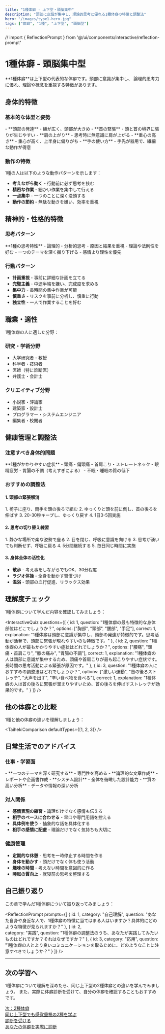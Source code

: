 ```yaml
---
title: "1種体癖 - 上下型・頭脳集中"
description: "頭部に意識が集中し、理論的思考に優れる1種体癖の特徴と調整法"
hero: "/images/type1-hero.jpg" 
tags: ["体癖", "1種", "上下型", "頭脳型"]
---
```


// import { ReflectionPrompt } from '@/ui/components/interactive/reflection-prompt'

# 1種体癖 - 頭脳集中型

<InfoBox type="primary" icon="🧠">
**1種体癖**は上下型の代表的な体癖です。頭部に意識が集中し、
論理的思考力に優れ、理論や概念を重視する特徴があります。
</InfoBox>

## 身体的特徴

### 基本的な体型と姿勢

<KeyPoint title="1種の身体的特徴">
- **頭部の発達** - 額が広く、頭部が大きめ
- **首の緊張** - 頭と首の境界に張りが生じやすい
- **肩の上がり** - 思考時に無意識に肩が上がる
- **重心の高さ** - 重心が高く、上半身に偏りがち
- **手の使い方** - 手先が器用で、繊細な動作が得意
</KeyPoint>

### 動作の特徴

1種の人は以下のような動作パターンを示します：

- **考えながら動く** - 行動前に必ず思考を挟む
- **精密な作業** - 細かい作業を集中して行える
- **一点集中** - 一つのことに深く没頭する
- **動作の節約** - 無駄な動きを嫌い、効率を重視

## 精神的・性格的特徴

### 思考パターン

<Callout type="info">
**1種の思考特性**
- 論理的・分析的思考
- 原因と結果を重視
- 理論や法則性を好む  
- 一つのテーマを深く掘り下げる
- 感情より理性を優先
</Callout>

### 行動パターン

- **計画重視** - 事前に詳細な計画を立てる
- **完璧主義** - 中途半端を嫌い、完成度を求める
- **集中力** - 長時間の集中作業が可能
- **慎重さ** - リスクを事前に分析し、慎重に行動
- **独立性** - 一人で作業することを好む

## 職業・適性

1種体癖の人に適した分野：

### 研究・学術分野
- 大学研究者・教授
- 科学者・技術者
- 医師（特に診断医）
- 弁護士・会計士

### クリエイティブ分野
- 小説家・評論家
- 建築家・設計士
- プログラマー・システムエンジニア
- 編集者・校閲者

## 健康管理と調整法

### 注意すべき身体的問題

<Warning>
**1種がかかりやすい症状**
- 頭痛・偏頭痛
- 首肩こり・ストレートネック
- 眼精疲労
- 胃腸の不調（考えすぎによる）
- 不眠・睡眠の質の低下
</Warning>

### おすすめの調整法

#### 1. 頭部の緊張解消

<Exercise title="首の後ろストレッチ">
1. 椅子に座り、両手を頭の後ろで組む
2. ゆっくりと頭を前に倒し、首の後ろを伸ばす
3. 20-30秒キープし、ゆっくり戻す
4. 1日3-5回実施
</Exercise>

#### 2. 思考の切り替え練習

<Exercise title="5分間瞑想法">
1. 静かな場所で楽な姿勢で座る
2. 目を閉じ、呼吸に意識を向ける  
3. 思考が湧いても判断せず、呼吸に戻る
4. 5分間継続する
5. 毎日同じ時間に実施
</Exercise>

#### 3. 身体全体の活性化

- **散歩** - 考え事をしながらでもOK、30分程度
- **ラジオ体操** - 全身を動かす習慣づけ
- **温浴** - 頭部の血行促進、リラックス効果

## 理解度チェック

1種体癖について学んだ内容を確認してみましょう：

<InteractiveQuiz 
  questions={[
    {
      id: 1,
      question: "1種体癖の最も特徴的な身体部位はどこでしょうか？",
      options: ["胸部", "頭部", "腰部", "手足"],
      correct: 1,
      explanation: "1種体癖は頭部に意識が集中し、頭部の発達が特徴的です。思考活動が活発で、頭部に緊張が現れやすいのも特徴です。"
    },
    {
      id: 2,
      question: "1種体癖の人が最もかかりやすい症状はどれでしょうか？",
      options: ["腰痛", "頭痛・首肩こり", "膝の痛み", "胃腸の不調"],
      correct: 1,
      explanation: "1種体癖の人は頭部に意識が集中するため、頭痛や首肩こりが最も起こりやすい症状です。長時間の思考活動による緊張が原因です。"
    },
    {
      id: 3,
      question: "1種体癖の人におすすめの調整法はどれでしょうか？",
      options: ["激しい運動", "首の後ろストレッチ", "大声を出す", "辛い食べ物を食べる"],
      correct: 1,
      explanation: "1種体癖の人は首の後ろに緊張が溜まりやすいため、首の後ろを伸ばすストレッチが効果的です。"
    }
  ]}
/>

## 他の体癖との比較

1種と他の体癖の違いを理解しましょう：

<TaihekiComparison defaultTypes={[1, 2, 3]} />

## 日常生活でのアドバイス

### 仕事・学習面

<KeyPoint title="1種の能力を活かす方法">
- **一つのテーマを深く研究する** - 専門性を高める
- **論理的な文章作成** - レポートや企画書作成
- **システム設計** - 全体を俯瞰した設計能力
- **質の高い分析** - データや情報の深い分析
</KeyPoint>

### 対人関係

- **感情表現の練習** - 論理だけでなく感情も伝える
- **相手のペースに合わせる** - 早口や専門用語を控える
- **具体例を使う** - 抽象的な話を具体化する
- **相手の感情に配慮** - 理論だけでなく気持ちも大切に

### 健康管理

- **定期的な休憩** - 思考を一時停止する時間を作る
- **身体を動かす** - 頭だけでなく体も使う活動
- **趣味の時間** - 考えない時間を意図的に作る
- **睡眠の質向上** - 就寝前の思考を整理する

## 自己振り返り

この章で学んだ1種体癖について振り返ってみましょう：

<ReflectionPrompt 
  prompts={[
    {
      id: 1,
      category: "自己理解",
      question: "あなた自身や身近な人で、1種体癖の特徴に当てはまる人はいますか？具体的にどのような特徴が見られますか？"
    },
    {
      id: 2,  
      category: "実践",
      question: "1種体癖の調整法のうち、あなたが実践してみたいものはどれですか？それはなぜですか？"
    },
    {
      id: 3,
      category: "応用",
      question: "1種体癖の人とより良いコミュニケーションを取るために、どのようなことに注意すべきでしょうか？"
    }
  ]}
/>

---

## 次の学習へ

1種体癖について理解を深めたら、同じ上下型の2種体癖との違いを学んでみましょう。
また、実際に体癖診断を受けて、自分の体癖を確認することもおすすめです。

<div className="flex gap-4 mt-8">
  <a href="/learn/taiheki/type/2" className="flex-1 p-6 bg-green-50 rounded-lg hover:bg-green-100 transition-colors">
    <div className="text-lg font-bold text-green-700">次：2種体癖</div>
    <div className="text-sm text-green-600">同じ上下型でも感覚重視の2種を学ぶ</div>
  </a>
  <a href="/diagnosis/taiheki" className="flex-1 p-6 bg-blue-50 rounded-lg hover:bg-blue-100 transition-colors">
    <div className="text-lg font-bold text-blue-700">診断を受ける</div>
    <div className="text-sm text-blue-600">あなたの体癖を実際に診断</div>
  </a>
</div>